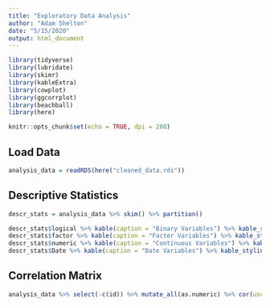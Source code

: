 ```yaml
---
title: "Exploratory Data Analysis"
author: "Adam Shelton"
date: "5/15/2020"
output: html_document
---
```


```r
library(tidyverse)
library(lubridate)
library(skimr)
library(kableExtra)
library(cowplot)
library(ggcorrplot)
library(beachball)
library(here)

knitr::opts_chunk$set(echo = TRUE, dpi = 200)
```

## Load Data

```r
analysis_data = readRDS(here("cleaned_data.rds"))
```

## Descriptive Statistics
```r
descr_stats = analysis_data %>% skim() %>% partition()

descr_stats$logical %>% kable(caption = "Binary Variables") %>% kable_styling(c("responsive", "condensed", "striped"))
descr_stats$factor %>% kable(caption = "Factor Variables") %>% kable_styling(c("responsive", "condensed", "striped"))
descr_stats$numeric %>% kable(caption = "Continuous Variables") %>% kable_styling(c("responsive", "condensed", "striped"))
descr_stats$Date %>% kable(caption = "Date Variables") %>% kable_styling(c("responsive", "condensed", "striped"))
```

## Correlation Matrix
```r
analysis_data %>% select(-c(id)) %>% mutate_all(as.numeric) %>% cor(use = "pairwise.complete.obs") %>% ggcorrplot(p.mat = cor_pmat(.), hc.order = TRUE)
```

